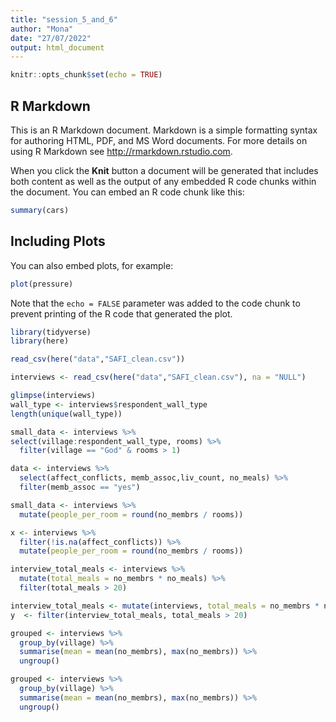 ```yaml
---
title: "session_5_and_6"
author: "Mona"
date: "27/07/2022"
output: html_document
---
```


```r
knitr::opts_chunk$set(echo = TRUE)
```

## R Markdown

This is an R Markdown document. Markdown is a simple formatting syntax for authoring HTML, PDF, and MS Word documents. For more details on using R Markdown see <http://rmarkdown.rstudio.com>.

When you click the **Knit** button a document will be generated that includes both content as well as the output of any embedded R code chunks within the document. You can embed an R code chunk like this:

```r
summary(cars)
```

## Including Plots

You can also embed plots, for example:

```r
plot(pressure)
```

Note that the `echo = FALSE` parameter was added to the code chunk to prevent printing of the R code that generated the plot.

```r
library(tidyverse)
library(here)

```

```r
read_csv(here("data","SAFI_clean.csv"))

```

```r
interviews <- read_csv(here("data","SAFI_clean.csv"), na = "NULL")


```

```r
glimpse(interviews)
wall_type <- interviews$respondent_wall_type
length(unique(wall_type))


```

```r
small_data <- interviews %>%
select(village:respondent_wall_type, rooms) %>% 
  filter(village == "God" & rooms > 1)  


```

```r
data <- interviews %>% 
  select(affect_conflicts, memb_assoc,liv_count, no_meals) %>% 
  filter(memb_assoc == "yes") 

```

```r
small_data <- interviews %>% 
  mutate(people_per_room = round(no_membrs / rooms))

```

```r
x <- interviews %>% 
  filter(!is.na(affect_conflicts)) %>% 
  mutate(people_per_room = round(no_membrs / rooms))

```

```r
interview_total_meals <- interviews %>% 
  mutate(total_meals = no_membrs * no_meals) %>% 
  filter(total_meals > 20)
```

```r
interview_total_meals <- mutate(interviews, total_meals = no_membrs * no_meals)
y  <- filter(interview_total_meals, total_meals > 20)


```

```r
grouped <- interviews %>% 
  group_by(village) %>% 
  summarise(mean = mean(no_membrs), max(no_membrs)) %>% 
  ungroup()

```

```r
grouped <- interviews %>% 
  group_by(village) %>% 
  summarise(mean = mean(no_membrs), max(no_membrs)) %>% 
  ungroup()


```
